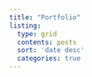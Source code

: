 ```yaml
---
title: "Portfolio"
listing:
  type: grid 
  contents: posts
  sort: 'date desc'
  categories: true
---
```

